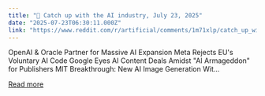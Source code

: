 ```yaml
---
title: "🚨 Catch up with the AI industry, July 23, 2025"
date: "2025-07-23T06:30:11.000Z"
link: "https://www.reddit.com/r/artificial/comments/1m71xlp/catch_up_with_the_ai_industry_july_23_2025/"
---
```


OpenAI & Oracle Partner for Massive AI Expansion
 Meta Rejects EU's Voluntary AI Code
 Google Eyes AI Content Deals Amidst "AI Armageddon" for Publishers
 MIT Breakthrough: New AI Image Generation Wit...

[Read more](https://www.reddit.com/r/artificial/comments/1m71xlp/catch_up_with_the_ai_industry_july_23_2025/)
